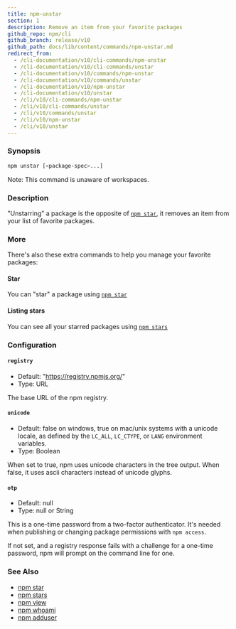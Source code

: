 ```yaml
---
title: npm-unstar
section: 1
description: Remove an item from your favorite packages
github_repo: npm/cli
github_branch: release/v10
github_path: docs/lib/content/commands/npm-unstar.md
redirect_from:
  - /cli-documentation/v10/cli-commands/npm-unstar
  - /cli-documentation/v10/cli-commands/unstar
  - /cli-documentation/v10/commands/npm-unstar
  - /cli-documentation/v10/commands/unstar
  - /cli-documentation/v10/npm-unstar
  - /cli-documentation/v10/unstar
  - /cli/v10/cli-commands/npm-unstar
  - /cli/v10/cli-commands/unstar
  - /cli/v10/commands/unstar
  - /cli/v10/npm-unstar
  - /cli/v10/unstar
---
```


### Synopsis

```bash
npm unstar [<package-spec>...]
```

Note: This command is unaware of workspaces.

### Description

"Unstarring" a package is the opposite of [`npm star`](/cli/v10/commands/npm-star), it removes an item from your list of favorite packages.

### More

There's also these extra commands to help you manage your favorite packages:

#### Star

You can "star" a package using [`npm star`](/cli/v10/commands/npm-star)

#### Listing stars

You can see all your starred packages using [`npm stars`](/cli/v10/commands/npm-stars)

### Configuration

#### `registry`

- Default: "https://registry.npmjs.org/"
- Type: URL

The base URL of the npm registry.

#### `unicode`

- Default: false on windows, true on mac/unix systems with a unicode locale, as defined by the `LC_ALL`, `LC_CTYPE`, or `LANG` environment variables.
- Type: Boolean

When set to true, npm uses unicode characters in the tree output. When false, it uses ascii characters instead of unicode glyphs.

#### `otp`

- Default: null
- Type: null or String

This is a one-time password from a two-factor authenticator. It's needed when publishing or changing package permissions with `npm access`.

If not set, and a registry response fails with a challenge for a one-time password, npm will prompt on the command line for one.

### See Also

- [npm star](/cli/v10/commands/npm-star)
- [npm stars](/cli/v10/commands/npm-stars)
- [npm view](/cli/v10/commands/npm-view)
- [npm whoami](/cli/v10/commands/npm-whoami)
- [npm adduser](/cli/v10/commands/npm-adduser)
